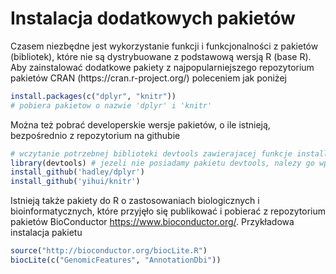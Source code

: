 #  Instalacja dodatkowych pakietów

Czasem niezbędne jest wykorzystanie funkcji i funkcjonalności z pakietów (bibliotek),
które nie są dystrybuowane z podstawową wersją R (base R). Aby zainstalować dodatkowe
pakiety z najpopularniejszego repozytorium pakietów CRAN (https://cran.r-project.org/)
poleceniem jak poniżej

```r
install.packages(c("dplyr", "knitr"))
# pobiera pakietow o nazwie 'dplyr' i 'knitr'
```

Można też pobrać developerskie wersje pakietów, o ile istnieją, bezpośrednio z repozytorium na githubie

```r
# wczytanie potrzebnej biblioteki devtools zawierajacej funkcje install_github
library(devtools) # jezeli nie posiadamy pakietu devtools, nalezy go wpierw zainstalowac z CRAN
install_github('hadley/dplyr')
install_github('yihui/knitr')
```


Istnieją także pakiety do R o zastosowaniach biologicznych i bioinformatycznych, które przyjęło się publikować
i pobierać z repozytorium pakietów BioConductor [https://www.bioconductor.org/](https://www.bioconductor.org/).
Przykładowa instalacja pakietu
```r
source("http://bioconductor.org/biocLite.R")
biocLite(c("GenomicFeatures", "AnnotationDbi"))
```


